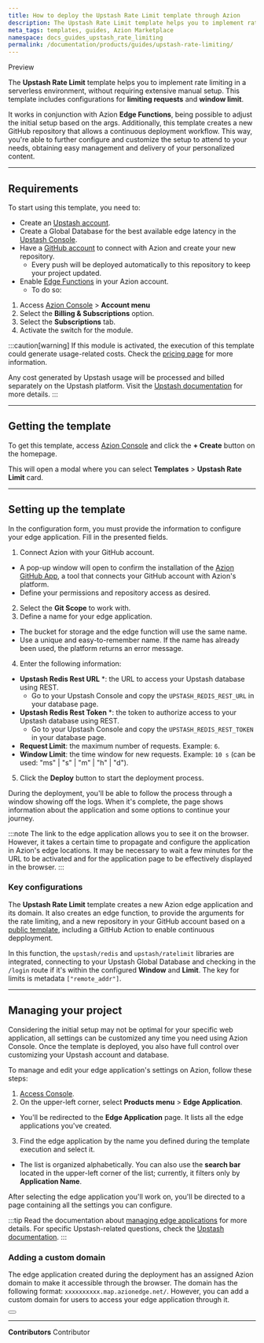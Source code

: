 ```yaml
---
title: How to deploy the Upstash Rate Limit template through Azion
description: The Upstash Rate Limit template helps you to implement rate limiting in a serverless environment.
meta_tags: templates, guides, Azion Marketplace
namespace: docs_guides_upstash_rate_limiting
permalink: /documentation/products/guides/upstash-rate-limiting/
---
```


<Badge variant="accent">
Preview
</Badge>

The **Upstash Rate Limit** template helps you to implement rate limiting in a serverless environment, without requiring extensive manual setup. This template includes configurations for **limiting requests** and **window limit**.

It works in conjunction with Azion **Edge Functions**, being possible to adjust the initial setup based on the args. Additionally, this template creates a new GitHub repository that allows a continuous deployment workflow. This way, you're able to further configure and customize the setup to attend to your needs, obtaining easy management and delivery of your personalized content.

___

## Requirements

To start using this template, you need to: 

- Create an [Upstash account](https://console.upstash.com/login).
- Create a Global Database for the best available edge latency in the [Upstash Console](https://console.upstash.com/).
- Have a [GitHub account](https://github.com/signup) to connect with Azion and create your new repository.
  - Every push will be deployed automatically to this repository to keep your project updated.
- Enable [Edge Functions](/en/documentation/products/build/edge-application/edge-functions/) in your Azion account.
    - To do so:

1. Access [Azion Console](/en/documentation/products/guides/how-to-access-rtm/) > **Account menu**
2. Select the **Billing & Subscriptions** option.
3. Select the **Subscriptions** tab.
4. Activate the switch for the module.

:::caution[warning]
If this module is activated, the execution of this template could generate usage-related costs. Check the [pricing page](/en/documentation/products/pricing/) for more information.

Any cost generated by Upstash usage will be processed and billed separately on the Upstash platform. Visit the [Upstash documentation](https://docs.upstash.com/redis/features/globaldatabase#pricing) for more details. 
:::

___

## Getting the template

To get this template, access [Azion Console](https://console.azion.com/) and click the **+ Create** button on the homepage.

This will open a modal where you can select **Templates** > **Upstash Rate Limit** card.

___

## Setting up the template


In the configuration form, you must provide the information to configure your edge application. Fill in the presented fields.

1. Connect Azion with your GitHub account.
- A pop-up window will open to confirm the installation of the [Azion GitHub App](https://www.azion.com/en/documentation/products/guides/azion-github-app/), a tool that connects your GitHub account with Azion's platform.
- Define your permissions and repository access as desired.
2. Select the **Git Scope** to work with.
3. Define a name for your edge application.
- The bucket for storage and the edge function will use the same name.
- Use a unique and easy-to-remember name. If the name has already been used, the platform returns an error message.
4. Enter the following information:
- **Upstash Redis Rest URL** *: the URL to access your Upstash database using REST.
  - Go to your Upstash Console and copy the `UPSTASH_REDIS_REST_URL` in your database page.
- **Upstash Redis Rest Token** *: the token to authorize access to your Upstash database using REST. 
  - Go to your Upstash Console and copy the `UPSTASH_REDIS_REST_TOKEN` in your database page.
- **Request Limit**: the maximum number of requests. Example: `6`.
- **Window Limit**: the time window for new requests. Example: `10 s` (can be used: "ms" | "s" | "m" | "h" | "d").
5. Click the **Deploy** button to start the deployment process.

During the deployment, you'll be able to follow the process through a window showing off the logs. When it's complete, the page shows information about the application and some options to continue your journey.

:::note
The link to the edge application allows you to see it on the browser. However, it takes a certain time to propagate and configure the application in Azion's edge locations. It may be necessary to wait a few minutes for the URL to be activated and for the application page to be effectively displayed in the browser.
:::

### Key configurations

The **Upstash Rate Limit** template creates a new Azion edge application and its domain. It also creates an edge function, to provide the arguments for the rate limiting, and a new repository in your GitHub account based on a [public template](https://github.com/aziontech/), including a GitHub Action to enable continuous depployment.

In this function, the `upstash/redis` and `upstash/ratelimit` libraries are integrated, connecting to your Upstash Global Database and checking in the `/login` route if it's within the configured **Window** and **Limit**. The key for limits is metadata `["remote_addr"]`.

___

## Managing your project

Considering the initial setup may not be optimal for your specific web application, all settings can be customized any time you need using Azion Console. Once the template is deployed, you also have full control over customizing your Upstash account and database.

To manage and edit your edge application's settings on Azion, follow these steps:

1. [Access Console](https://console.azion.com/).
2. On the upper-left corner, select **Products menu** > **Edge Application**.
- You'll be redirected to the **Edge Application** page. It lists all the edge applications you've created.
3. Find the edge application by the name you defined during the template execution and select it. 
- The list is organized alphabetically. You can also use the **search bar** located in the upper-left corner of the list; currently, it filters only by **Application Name**.

After selecting the edge application you'll work on, you'll be directed to a page containing all the settings you can configure.

:::tip
Read the documentation about [managing edge applications](/en/documentation/products/build/edge-application/first-steps/) for more details. For specific Upstash-related questions, check the [Upstash documentation](https://docs.upstash.com/).
:::

### Adding a custom domain

The edge application created during the deployment has an assigned Azion domain to make it accessible through the browser. The domain has the following format: `xxxxxxxxxx.map.azionedge.net/`. However, you can add a custom domain for users to access your edge application through it.


<Button href="/en/documentation/products/guides/configure-a-domain/" text="go to configuring a domain guide" variant="secondary"> 

</Button>

---


**Contributors** <ContributorList>Contributor</ContributorList>
